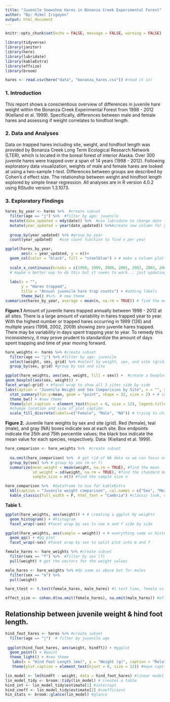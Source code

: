 ```yaml
---
title: "Juvenile Snowshoe Hares in Bonanza Creek Experimental Forest"
author: "By: Mikel Irigoyen"
output: html_document
---
```


```r
knitr::opts_chunk$set(echo = FALSE, message = FALSE, warning = FALSE)

library(tidyverse)
library(janitor)
library(here)
library(lubridate)
library(kableExtra)
library(effsize)
library(broom)
```


```r
hares <- read.csv(here("data", "bonanza_hares.csv")) #read it in!
```

### 1. Introduction

This report shows a conscientious overview of differences in juvenile hare weight within the Bonanza Creek Experimental Forest from 1998 - 2012 (Kielland et al. 1999). Specifically, differences between male and female hares and assessing if weight correlates to hindfoot length.

### 2. Data and Analyses

Data on trapped hares including site, weight, and hindfoot length was provided by Bonanza Creek Long Term Ecological Research Network (LTER), which is located in the boreal forest of interior Alaska. Over 300 juvenile hares were trapped over a span of 14 years (1998 - 2012). Following exploratory data visualization, weights of male and female hares are looked at using a two-sample t-test. Differences between groups are described by Cohen's *d* effect size. The relationship between weight and hindfoot length explored by simple linear regression. All analyses are in R version 4.0.2 using RStudio version 1.3.1073. 


### 3. Exploratory Findings


```r
hares_by_year <- hares %>%  #create subset
  filter(age == "j") %>%  #filter by age: juvenile
  mutate(date_updated = mdy(date)) %>%  #use lubridate to change date format
  mutate(year_updated = year(date_updated)) %>%#create new column for year
  
  group_by(year_updated) %>% #group by year
  count(year_updated)   #use count function to find n per year

ggplot(hares_by_year,
       aes(x = year_updated, y = n))+
  geom_col(color = "black", fill = "steelblue") + # make a column plot showing hares caught per year
  
  scale_x_continuous(breaks = c(1998, 1999, 2000, 2001, 2002, 2003, 2004, 2005, 2006, 2007, 2008, 2009, 2010, 2011, 2012)) +
  # maybe a better way to do this but it seems to work... just updating the axis to show all years
  
  labs(x = "",
       y = "Hares trapped",
       title = "Annual juvenile hare trap counts") + #adding labels
       theme_bw() #%>%  # new theme 
summarize(hares_by_year, average = mean(n, na.rm = TRUE)) # find the mean number of hairs trapped per year
```
**Figure.1** Amount of juvenile hares trapped annually between 1998 - 2012 at all sites. There is a large amount of variability in hares trapped year to year. With the highest number or trapped hares occurring in 1999 (126) and multiple years (1998, 2002, 2009) showing zero juvenile hares trapped. There may be variability in days spent trapping year to year. To remedy this inconsistency, it may prove prudent to standardize the amount of days spent trapping and time of year moving forward.







```r
hare_weights <- hares %>% #create subset 
  filter(age == "j") %>% #filter by age: juvenile
  select(weight, sex, grid) %>% #select by weight, sex, and site (grid)
  group_by(sex, grid) #group by sex and site 

ggplot(hare_weights, aes(sex, weight, fill = sex)) +  #create a boxplot
geom_boxplot(aes(sex, weight)) + 
facet_wrap(~grid) + #facet wrap to show all 3 sites side by side 
labs(caption = "Juvenile Weight and Sex Comparision by Site", x = "", y = "Weight (g)") + # captions and labels 
  stat_summary(fun.y=mean, geom = "point", shape = 22, size = 2) + # cool way to show mean on the boxplot
  theme_bw() + #new theme 
  theme(plot.caption = element_text(hjust = 0, size = 12), legend.title = element_blank()) + 
  #change location and size of plot caption
  scale_fill_discrete(labels=c("Female", "Male", "NA")) # trying to change label names on legend 

```

**Figure 2.** Juvenile hare weights by sex and site (grid). Red (female), teal (male), and gray (NA) boxes indicate sex at each site. Box endpoints indicate the 25th and 75th percentile values; the black box indicate the  mean value for each species, respectively. Data: (Kielland et al. 1999).
```r
hare_comparison <- hare_weights %>%  #create subset 
  
  na.omit(hare_comparison) %>%  # get rid of NA data so we can focus on just males and females
  group_by(sex) %>% # group by sex (m or f)
  summarize(mean_weight = mean(weight, na.rm = TRUE), #find the mean 
            sd_weight = sd(weight, na.rm = TRUE), #find the standard deviation
            sample_size = n()) #find the sample size n 

hare_comparison %>%  #dataframe to use for kableExtra
  kbl(caption = "Juvenile weight comparison", col.names = c("Sex", "Mean (g)", "SD (g)", "Sample Size")) %>%  #adding a caption for the table and changing column names
  kable_classic(full_width = F, html_font = "Cambria") #classic look, changed width of table, and font style 

```

**Table 1.** 
```r
ggplot(hare_weights, aes(weight)) + # creating a ggplot by weights 
  geom_histogram() + #histogram
  facet_wrap(~sex) #facet wrap by sex to see m and f side by side

ggplot(hare_weights, aes(sample = weight)) + # everything same as histogram except this time we re making a qqplot... dont forget the "sample =" for qq plots
  geom_qq() + #qq plot
  facet_wrap(~sex) #facet wrap by sex to split plot into m and f 

female_hares <- hare_weights %>% #create subset
  filter(sex == "f") %>%  #filter by sex (f)
  pull(weight) # get the vectors for the weight values

male_hares <- hare_weights %>% #do same as above but for males
  filter(sex == "m") %>% 
  pull(weight)

hare_ttest <- t.test(female_hares, male_hares) #t test time, female vs male

effect_size <- cohen.d(na.omit(female_hares), na.omit(male_hares)) #effect size
```

## Relationship between juvenile weight & hind foot length.

```r
hind_foot_hares <- hares %>% #create subset
  filter(age == "j")  # filter by juvenile age 
 
 ggplot(hind_foot_hares, aes(weight, hindft)) + #ggplot
  geom_point() + #point
  theme_light() + #new theme
   labs(x = "Hind Foot Length (mm)", y = "Weight (g)", caption = "Relationship between juvenile weight & hind foot length") + # graph labels etc
   theme(plot.caption = element_text(hjust = 0, size = 12)) #move caption to bottom left 
```

```r
lin_model <- lm(hindft ~ weight, data = hind_foot_hares) #linear model with hindfoot and weight
lin_model_tidy <- broom::tidy(lin_model) # creates a table
hind_int <- lin_model_tidy$estimate[1] #intercept
hind_coeff <- lin_model_tidy$estimate[2] #coefficient
hin_stats <- broom::glance(lin_model) #glance
```

